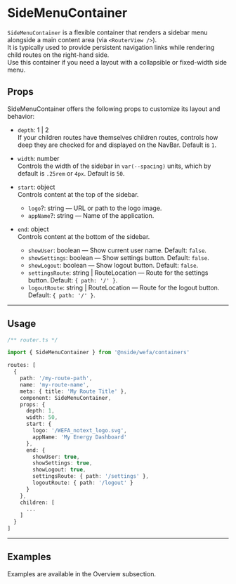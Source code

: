 
<Meta title='Router containers/SideMenuContainer' />

# SideMenuContainer

`SideMenuContainer` is a flexible container that renders a sidebar menu alongside a main content area (via `<RouterView />`).  
It is typically used to provide persistent navigation links while rendering child routes on the right-hand side.  
Use this container if you need a layout with a collapsible or fixed-width side menu.

## Props

SideMenuContainer offers the following props to customize its layout and behavior:

- `depth`: 1 | 2  
  If your children routes have themselves children routes, controls how deep they are checked for and displayed on the NavBar.
  Default is `1`.

- `width`: number  
  Controls the width of the sidebar in `var(--spacing)` units, which by default is `.25rem` or `4px`.
  Default is `50`.

- `start`: object  
  Controls content at the top of the sidebar.
  - `logo`?: string — URL or path to the logo image.
  - `appName`?: string — Name of the application.

- `end`: object  
  Controls content at the bottom of the sidebar.
  - `showUser`: boolean — Show current user name. Default: `false`.
  - `showSettings`: boolean — Show settings button. Default: `false`.
  - `showLogout`: boolean — Show logout button. Default: `false`.
  - `settingsRoute`: string | RouteLocation — Route for the settings button. Default: `{ path: '/' }`.
  - `logoutRoute`: string | RouteLocation — Route for the logout button. Default: `{ path: '/' }`.

---

## Usage

```ts
/** router.ts */

import { SideMenuContainer } from '@nside/wefa/containers'

routes: [
  {
    path: '/my-route-path',
    name: 'my-route-name',
    meta: { title: 'My Route Title' },
    component: SideMenuContainer,
    props: {
      depth: 1,
      width: 50,
      start: {
        logo: '/WEFA_notext_logo.svg',
        appName: 'My Energy Dashboard'
      },
      end: {
        showUser: true,
        showSettings: true,
        showLogout: true,
        settingsRoute: { path: '/settings' },
        logoutRoute: { path: '/logout' }
      }
    },
    children: [
      ...
    ]
  }
]
```

---

## Examples

Examples are available in the Overview subsection.
